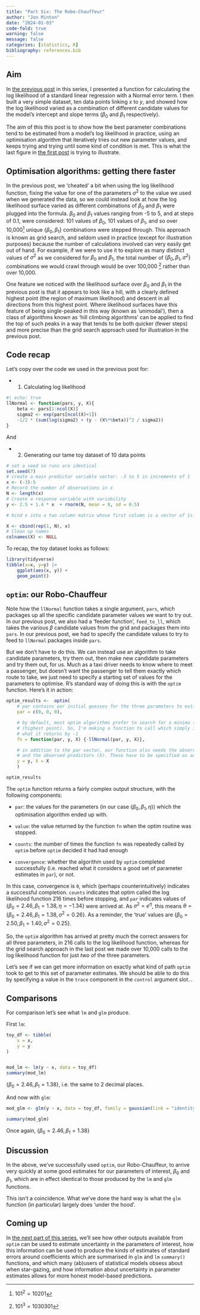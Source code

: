 ```yaml
---
title: "Part Six: The Robo-Chauffeur"
author: "Jon Minton"
date: "2024-01-03"
code-fold: true
warning: false
message: false
categories: [statistics, R]
bibliography: references.bib
---
```


## Aim 

In [the previous post](../lms-are-glms-part-05/index.qmd) in this series, I presented a function for calculating the log likelihood of a standard linear regression with a Normal error term. I then built a very simple dataset, ten data points linking $x$ to $y$, and showed how the log likelihood varied as a combination of different candidate values for the model's intercept and slope terms ($\beta_0$ and $\beta_1$ respectively). 

The aim of this this post is to show how the best parameter combinations tend to be estimated from a model's log likelihood in practice, using an optimisation algorithm that iteratively tries out new parameter values, and keeps trying and trying until some kind of condition is met. This is what the last figure in [the first post](../../intro-to-glms/lms-are-glms-part-01/index.qmd) is trying to illustrate. 

## Optimisation algorithms: getting there faster

In the previous post, we 'cheated' a bit when using the log likelihood function, fixing the value for one of the parameters $\sigma^2$ to the value we used when we generated the data, so we could instead look at how the log likelihood surface varied as different combinations of $\beta_0$ and $\beta_1$ were plugged into the formula. $\beta_0$ and $\beta_1$ values ranging from -5 to 5, and at steps of 0.1, were considered: 101 values of $\beta_0$, 101 values of $\beta_1$, and so over 10,000[^1] unique $\{\beta_0, \beta_1\}$ combinations were stepped through. This approach is known as grid search, and seldom used in practice (except for illustration purposes) because the number of calculations involved can very easily get out of hand. For example, if we were to use it to explore as many distinct values of $\sigma^2$ as we considered for $\beta_0$ and $\beta_1$, the total number of $\{\beta_0, \beta_1, \sigma^2 \}$ combinations we would crawl through would be over 100,000 [^2] rather than over 10,000. 


[^1]: $101^2 = 10201$

[^2]: $101^3 = 1030301$

One feature we noticed with the likelihood surface over $\beta_0$ and $\beta_1$ in the previous post is that it appears to look like a hill, with a clearly defined highest point (the region of maximum likelihood) and descent in all directions from this highest point. Where likelihood surfaces have this feature of being single-peaked in this way (known as 'unimodal'), then a class of algorithms known as 'hill climbing algorithms' can be applied to find the top of such peaks in a way that tends to be both quicker (fewer steps) and more precise than the grid search approach used for illustration in the previous post. 

## Code recap

Let's copy over the code we used in the previous post for:

- 1. Calculating log likelihood

```r
#| echo: true
llNormal <- function(pars, y, X){
    beta <- pars[1:ncol(X)]
    sigma2 <- exp(pars[ncol(X)+1])
    -1/2 * (sum(log(sigma2) + (y - (X%*%beta))^2 / sigma2))
}
```

And

- 2. Generating our tame toy dataset of 10 data points 


```r
# set a seed so runs are identical
set.seed(7)
# create a main predictor variable vector: -3 to 5 in increments of 1
x <- (-3):5
# Record the number of observations in x
N <- length(x)
# Create a response variable with variability
y <- 2.5 + 1.4 * x  + rnorm(N, mean = 0, sd = 0.5)

# bind x into a two column matrix whose first column is a vector of 1s (for the intercept)

X <- cbind(rep(1, N), x)
# Clean up names
colnames(X) <- NULL

```

To recap, the toy dataset looks as follows:

```r
library(tidyverse)
tibble(x=x, y=y) |>
    ggplot(aes(x, y)) + 
    geom_point()

```


## `optim`: our Robo-Chauffeur

Note how the `llNormal` function takes a single argument, `pars`, which packages up all the specific candidate parameter values we want to try out. In our previous post, we also had a 'feeder function', `feed_to_ll`, which takes the various $\beta$ candidate values from the grid and packages them into `pars`. In our previous post, we had to specify the candidate values to try to feed to `llNormal` packages inside `pars`. 

But we don't have to do this. We can instead use an algorithm to take candidate parameters, try them out, then make new candidate parameters and try them out, for us. Much as a taxi driver needs to know where to meet a passenger, but doesn't want the passenger to tell them exactly which route to take, we just need to specify a starting set of values for the parameters to optimise. R's standard way of doing this is with the `optim` function. Here's it in action:

```r

optim_results <-  optim(
    # par contains our initial guesses for the three parameters to estimate
    par = c(0, 0, 0), 

    # by default, most optim algorithms prefer to search for a minima (lowest point) rather than maxima 
    # (highest point). So, I'm making a function to call which simply inverts the log likelihood by multiplying 
    # what it returns by -1
    fn = function(par, y, X) {-llNormal(par, y, X)}, 

    # in addition to the par vector, our function also needs the observed output (y)
    # and the observed predictors (X). These have to be specified as additional arguments.
    y = y, X = X
    )

optim_results
```

The `optim` function returns a fairly complex output structure, with the following components:

- `par`: the values for the parameters (in our case $\{\beta_0, \beta_1, \eta \}$) which the optimisation algorithm ended up with.

- `value`: the value returned by the function `fn` when the optim routine was stopped. 

- `counts`: the number of times the function `fn` was repeatedly called by `optim` before `optim` decided it had had enough

- `convergence`: whether the algorithm used by `optim` completed successfully (i.e. reached what it considers a good set of parameter estimates in `par`), or not. 

In this case, convergence is `0`, which (perhaps counterintuitively) indicates a successful completion. `counts` indicates that optim called the log likelihood function 216 times before stopping, and `par` indicates values of $\{\beta_0 = 2.46, \beta_1 = 1.38, \eta = -1.34\}$ were arrived at. As $\sigma^2 = e^\eta$, this means $\theta = \{\beta_0 = 2.46, \beta_1 = 1.38, \sigma^2 = 0.26 \}$. As a reminder, the 'true' values are $\{\beta_0 = 2.50, \beta_1 = 1.40, \sigma^2 = 0.25\}$. 

So, the `optim` algorithm has arrived at pretty much the correct answers for all three parameters, in 216 calls to the log likelihood function, whereas for the grid search approach in the last post we made over 10,000 calls to the log likelihood function for just *two* of the three parameters. 

Let's see if we can get more information on exactly what kind of path `optim` took to get to this set of parameter estimates. We should be able to do this by specifying a value in the `trace` component in the `control` argument slot...


## Comparisons

For comparison let's see what `lm` and `glm` produce. 

First `lm`:

```r
toy_df <- tibble(
    x = x, 
    y = y
)


mod_lm <- lm(y ~ x, data = toy_df)
summary(mod_lm)
```

$\{\beta_0 = 2.46, \beta_1 = 1.38\}$, i.e. the same to 2 decimal places. 

And now with `glm`:

```r
mod_glm <- glm(y ~ x, data = toy_df, family = gaussian(link = "identity"))

summary(mod_glm)
```

Once again, $\{\beta_0 = 2.46, \beta_1 = 1.38\}$


## Discussion

In the above, we've successfully used `optim`, our Robo-Chauffeur, to arrive very quickly at some good estimates for our parameters of interest, $\beta_0$ and $\beta_1$, which are in effect identical to those produced by the `lm` and `glm` functions. 

This isn't a coincidence. What we've done the hard way is what the `glm` function (in particular) largely does 'under the hood'.

## Coming up 

In [the next part of this series](../lms-are-glms-part-07/index.qmd), we'll see how other outputs available from `optim` can be used to estimate uncertainty in the parameters of interest, how this information can be used to produce the kinds of estimates of standard errors around coefficients which are summarised in `glm` and `lm` `summary()` functions, and which many (ab)users of statistical models obsess about when star-gazing, and how information about uncertainty in parameter estimates allows for more honest model-based predictions. 